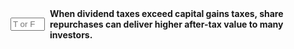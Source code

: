 ::: {.question-block}

<form onsubmit="event.preventDefault(); checkAnswerBox('module10_tf_q57','T')" style="display: flex; align-items: center; gap: 8px;">
  <input type="text" id="module10_tf_q57" name="module10_tf_q57" maxlength="1" placeholder="T or F" style="width: 55px;" data-correct-answer="T" /> 
  <label for="module10_tf_q57"><strong>When dividend taxes exceed capital gains taxes, share repurchases can deliver higher after-tax value to many investors.</strong></label>
</form>

<div id="feedback-module10_tf_q57" class="feedback" data-status="" style="display:none;">
TRUE. True. Differential taxation favors repurchases when τd > τg.
</div>

:::
